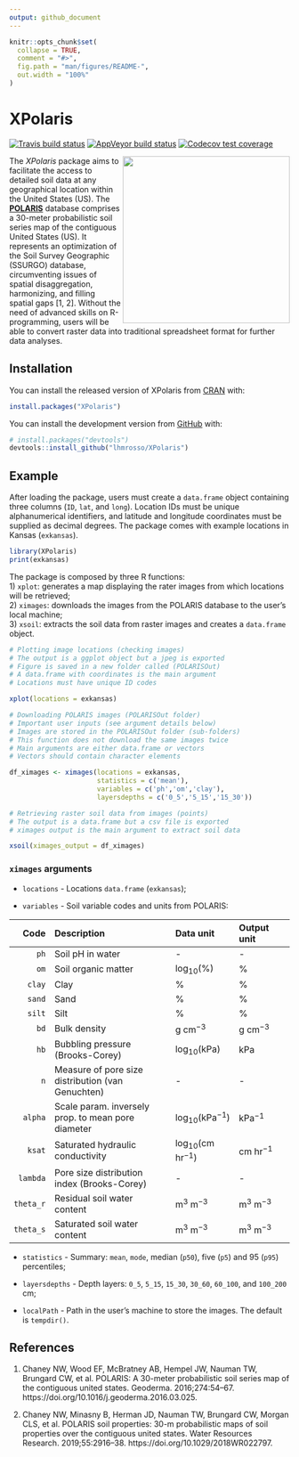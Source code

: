 ```yaml
---
output: github_document
---
```


<!-- README.md is generated from README.Rmd. Please edit that file -->

```r
knitr::opts_chunk$set(
  collapse = TRUE,
  comment = "#>",
  fig.path = "man/figures/README-",
  out.width = "100%"
)
```

# XPolaris

<!-- badges: start -->
[![Travis build status](https://travis-ci.com/lhmrosso/XPolaris.svg?branch=master)](https://travis-ci.com/lhmrosso/XPolaris)
[![AppVeyor build status](https://ci.appveyor.com/api/projects/status/github/lhmrosso/XPolaris?branch=master&svg=true)](https://ci.appveyor.com/project/lhmrosso/XPolaris)
[![Codecov test coverage](https://codecov.io/gh/lhmrosso/XPolaris/branch/master/graph/badge.svg)](https://codecov.io/gh/lhmrosso/XPolaris?branch=master)
<!-- badges: end -->

<img src="man/figures/xpolaris.png" height="300" align="right"/>

The _XPolaris_ package aims to facilitate the access to detailed soil data at any geographical location within the United States (US). The [__POLARIS__](http://hydrology.cee.duke.edu/POLARIS/) database comprises a 30-meter probabilistic soil series map of the contiguous United States (US). It represents an optimization of the Soil Survey Geographic (SSURGO) database, circumventing issues of spatial disaggregation, harmonizing, and filling spatial gaps [1, 2]. Without the need of advanced skills on R-programming, users will be able to convert raster data into traditional spreadsheet format for further data analyses. 

## Installation

You can install the released version of XPolaris from [CRAN](https://CRAN.R-project.org) with:

``` r
install.packages("XPolaris")
```

You can install the development version from [GitHub](https://github.com/) with:

``` r
# install.packages("devtools")
devtools::install_github("lhmrosso/XPolaris")
```

## Example

After loading the package, users must create a `data.frame` object containing three columns (`ID`, `lat`, and `long`). Location IDs must be unique alphanumerical identifiers, and latitude and longitude coordinates must be supplied as decimal degrees. The package comes with example locations in Kansas (`exkansas`).

```r
library(XPolaris)
print(exkansas)
```

The package is composed by three R functions:  
1) `xplot`: generates a map displaying the rater images from which locations will be retrieved;  
2) `ximages`: downloads the images from the POLARIS database to the user's local machine;    
3) `xsoil`: extracts the soil data from raster images and creates a `data.frame` object.

``` r
# Plotting image locations (checking images)
# The output is a ggplot object but a jpeg is exported
# Figure is saved in a new folder called (POLARISOut)
# A data.frame with coordinates is the main argument
# Locations must have unique ID codes

xplot(locations = exkansas)

# Downloading POLARIS images (POLARISOut folder)
# Important user inputs (see argument details below)
# Images are stored in the POLARISOut folder (sub-folders)
# This function does not download the same images twice
# Main arguments are either data.frame or vectors
# Vectors should contain character elements

df_ximages <- ximages(locations = exkansas,
                      statistics = c('mean'),
                      variables = c('ph','om','clay'),
                      layersdepths = c('0_5','5_15','15_30'))

# Retrieving raster soil data from images (points)
# The output is a data.frame but a csv file is exported
# ximages output is the main argument to extract soil data

xsoil(ximages_output = df_ximages)
```

### `ximages` arguments

- `locations` - Locations `data.frame` (`exkansas`);  

- `variables` - Soil variable codes and units from POLARIS:  

| Code      | Description                                                  | Data unit                 | Output unit               |
|----------:|:-------------------------------------------------------------|:--------------------------|:--------------------------|
| `ph`      | Soil pH in water                                             | -                         | -                         |
| `om`      | Soil organic matter                                          | log$_{10}$(%)             | %                         |
| `clay`    | Clay                                                         | %                         | %                         |
| `sand`    | Sand                                                         | %                         | %                         |
| `silt`    | Silt                                                         | %                         | %                         |
| `bd`      | Bulk density                                                 | g cm$^{-3}$               | g cm$^{-3}$               |
| `hb`      | Bubbling pressure (Brooks-Corey)                             | log$_{10}$(kPa)           | kPa                       |
| `n`       | Measure of pore size distribution (van Genuchten)            | -                         | -                         |
| `alpha`   | Scale param. inversely prop. to mean pore diameter           | log$_{10}$(kPa$^{-1}$)    | kPa$^{-1}$                |
| `ksat`    | Saturated hydraulic conductivity                             | log$_{10}$(cm hr$^{-1}$)  | cm hr$^{-1}$              |
| `lambda`  | Pore size distribution index (Brooks-Corey)                  | -                         | -                         |
| `theta_r` | Residual soil water content                                  | m$^{3}$ m$^{-3}$          | m$^{3}$ m$^{-3}$          |
| `theta_s` | Saturated soil water content                                 | m$^{3}$ m$^{-3}$          | m$^{3}$ m$^{-3}$          |

- `statistics` - Summary: `mean`, `mode`, median (`p50`), five (`p5`) and 95 (`p95`) percentiles;  

- `layersdepths` - Depth layers: `0_5`, `5_15`, `15_30`, `30_60`, `60_100`, and `100_200` cm;  

- `localPath` - Path in the user's machine to store the images. The default is `tempdir()`.

## References

1. Chaney NW, Wood EF, McBratney AB, Hempel JW, Nauman TW, Brungard CW, et al. POLARIS: A 30-meter probabilistic soil series map of the contiguous united states. Geoderma. 2016;274:54–67. https://doi.org/10.1016/j.geoderma.2016.03.025.

2. Chaney NW, Minasny B, Herman JD, Nauman TW, Brungard CW, Morgan CLS, et al. POLARIS soil properties: 30-m probabilistic maps of soil properties over the contiguous united states. Water Resources Research. 2019;55:2916–38. https://doi.org/10.1029/2018WR022797.